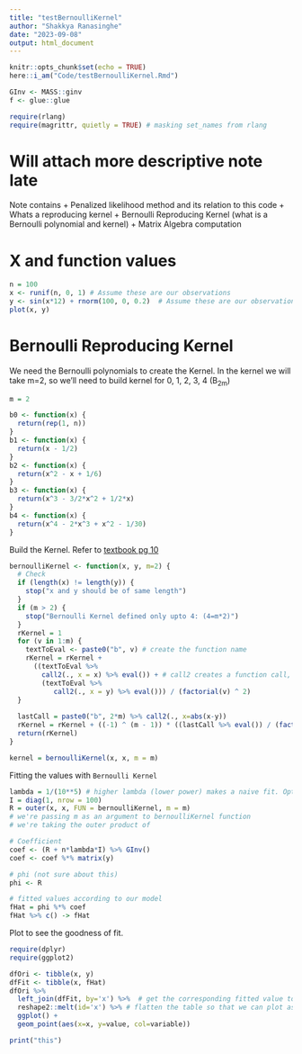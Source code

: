 ```yaml
---
title: "testBernoulliKernel"
author: "Shakkya Ranasinghe"
date: "2023-09-08"
output: html_document
---
```


```r
knitr::opts_chunk$set(echo = TRUE)
here::i_am("Code/testBernoulliKernel.Rmd")

GInv <- MASS::ginv
f <- glue::glue

require(rlang)
require(magrittr, quietly = TRUE) # masking set_names from rlang
```

# Will attach more descriptive note late

Note contains 
  + Penalized likelihood method and its relation to this code 
  + Whats a reproducing kernel 
  + Bernoulli Reproducing Kernel (what is a Bernoulli polynomial and kernel) 
  + Matrix Algebra computation

# X and function values 
```r
n = 100
x <- runif(n, 0, 1) # Assume these are our observations
y <- sin(x*12) + rnorm(100, 0, 0.2)  # Assume these are our observations
plot(x, y)
```



# Bernoulli Reproducing Kernel

We need the Bernoulli polynomials to create the Kernel. In the kernel we will take m=2, so we'll need to build kernel for 0, 1, 2, 3, 4 (B~2m~)

```r
m = 2

b0 <- function(x) {
  return(rep(1, n))
}
b1 <- function(x) {
  return(x - 1/2)
}
b2 <- function(x) {
  return(x^2 - x + 1/6)
}
b3 <- function(x) {
  return(x^3 - 3/2*x^2 + 1/2*x)
}
b4 <- function(x) {
  return(x^4 - 2*x^3 + x^2 - 1/30)
}
```

Build the Kernel. Refer to [textbook pg 10](https://arxiv.org/pdf/2308.13905.pdf)

```r
bernoulliKernel <- function(x, y, m=2) {
  # Check
  if (length(x) != length(y)) {
    stop("x and y should be of same length")
  }
  if (m > 2) {
    stop("Bernoulli Kernel defined only upto 4: (4=m*2)")
  }
  rKernel = 1
  for (v in 1:m) { 
    textToEval <- paste0("b", v) # create the function name
    rKernel = rKernel + 
      ((textToEval %>%
        call2(., x = x) %>% eval()) + # call2 creates a function call, eval evaluates
        (textToEval %>%
           call2(., x = y) %>% eval())) / (factorial(v) ^ 2)
  } 
  
  lastCall = paste0("b", 2*m) %>% call2(., x=abs(x-y)) 
  rKernel = rKernel + ((-1) ^ (m - 1)) * ((lastCall %>% eval()) / (factorial(2 * m)))
  return(rKernel)
}

kernel = bernoulliKernel(x, x, m = m)
```


Fitting the values with `Bernoulli Kernel`

```r
lambda = 1/(10**5) # higher lambda (lower power) makes a naive fit. Optimal is around 5. Even lower lambda would make a jagged fit (exact fit to each observation)
I = diag(1, nrow = 100)
R = outer(x, x, FUN = bernoulliKernel, m = m)
# we're passing m as an argument to bernoulliKernel function
# we're taking the outer product of 

# Coefficient
coef <- (R + n*lambda*I) %>% GInv()
coef <- coef %*% matrix(y)

# phi (not sure about this)
phi <- R

# fitted values according to our model
fHat = phi %*% coef
fHat %>% c() -> fHat
```

Plot to see the goodness of fit.

```r
require(dplyr)
require(ggplot2)

dfOri <- tibble(x, y)
dfFit <- tibble(x, fHat)
dfOri %>% 
  left_join(dfFit, by='x') %>%  # get the corresponding fitted value to x
  reshape2::melt(id='x') %>% # flatten the table so that we can plot as one variable but two groups
  ggplot() + 
  geom_point(aes(x=x, y=value, col=variable))

```
```r
print("this")
```

